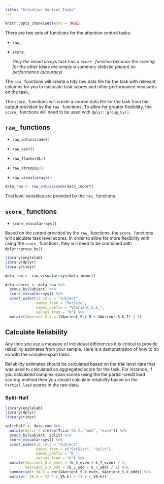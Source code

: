 ```yaml
---
title: "Attention Control Tasks"
---
```


```r
knitr::opts_chunk$set(echo = TRUE)
```

There are two sets of functions for the attention control tasks:

-   `raw_`

-   `score_`

    *Only the visual arrays task has a `score_` function because the scoring for the other tasks are simply a summary statistic (mean) on performance (accuracy)*

The `raw_` functions will create a tidy raw data file for the task with relevant columns for you to calculate task scores and other performance measures on the task.

The `score_` functions will create a scored data file for the task from the output provided by the `raw_` functions. To allow for greater flexibility, the `score_` functions will need to be used with `dplyr::group_by()`.

## `raw_` functions

-   `raw_antisaccade()`

-   `raw_sact()`

-   `raw_flankerDL()`

-   `raw_stroopDL()`

-   `raw_visualarrays()`

```r
data_raw <- raw_antisaccade(data_import)
```

Trial level variables are provided by the `raw_` functions.

## `score_` functions

-   `score_visualarrays()`

Based on the output provided by the `raw_` functions, the `score_` functions will calculate task level scores. In order to allow for more flexibility with using the `score_` functions, they will need to be combined with `dplyr::group_by()`.

```r
library(englelab)
library(dplyr)
library(tidyr)

data_raw <- raw_visualarrays(data_import)

data_scores <- data_raw %>%
  group_by(Subject) %>%
  score_visualarrays() %>%
  pivot_wider(id_cols = "Subject",
              names_from = "SetSize",
              names_prefix = "VAorient_S.k_",
              values_from = "k") %>%
  mutate(VAorient_S_k = (VAorient_S.k_5 + VAorient_S.k_7) / 2)
```

## Calculate Reliability

Any time you use a measure of individual differences it is critical to provide reliability estimates from your sample. Here is a demonstration of how to do so with the complex-span tasks.

Reliability estimates should be calculated based on the trial level data that was used to calculated an aggregated score for the task. For instance, if you calculated complex-span scores using the the partial-credit load scoring method then you should calculate reliability based on the `Partial.load` scores in the raw data.

### Split-Half

```r
library(englelab)
library(dplyr)
library(tidyr)

splithalf <- data_raw %>%
  mutate(Split = ifelse(Trial %% 2, "odd", "even")) %>%
  group_by(Subject, Split) %>%
  score_visualarrays() %>%
  pivot_wider(id_cols = "Subject",
              names_from = c("SetSize", "Split"),
              names_prefix = "k_",
              values_from = "k") %>%
  mutate(VAorient_S.k_even = (k_5_even + k_7_even) / 2,
         VAorient_S.k_odd = (k_5_odd + k_7_odd) / 2) %>%
  summarise(r_VA.k = cor(VAorient_S.k_even, VAorient_S.k_odd)) %>%
  mutate(r_VA.k = (2 * r_VA.k) / (1 + r_VA.k))
```
